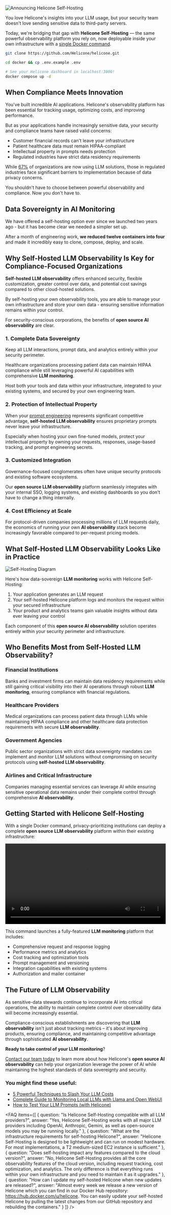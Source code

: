 ![Announcing Helicone Self-Hosting](/static/blog/self-hosting-launch/thumbanail.webp)

You love Helicone's insights into your LLM usage, but your security team doesn't love sending sensitive data to third-party servers.

Today, we're bridging that gap with **Helicone Self-Hosting** — the same powerful observability platform you rely on, now deployable inside your own infrastructure with a [single Docker command](https://docs.helicone.ai/getting-started/self-host/docker).

```bash
git clone https://github.com/Helicone/helicone.git

cd docker && cp .env.example .env

# See your Helicone dashboard in localhost:3000!
docker compose up -d
```

## **When Compliance Meets Innovation**

You've built incredible AI applications. Helicone's observability platform has been essential for tracking usage, optimizing costs, and improving performance.

But as your applications handle increasingly sensitive data, your security and compliance teams have raised valid concerns:

- Customer financial records can't leave your infrastructure
- Patient healthcare data must remain HIPAA-compliant
- Intellectual property in prompts needs protection
- Regulated industries have strict data residency requirements

While [67%](https://springsapps.com/knowledge/large-language-model-statistics-and-numbers-2024) of organizations are now using LLM solutions, those in regulated industries face significant barriers to implementation because of data privacy concerns.

You shouldn't have to choose between powerful observability and compliance. Now you don't have to.

## Data Sovereignty in AI Monitoring

We have offered a self-hosting option ever since we launched two years ago - but it has become clear we needed a simpler set up.

After a month of engineering work, **we reduced twelve containers into four** and made it incredibly easy to clone, compose, deploy, and scale.

<CallToAction
  title="Helicone's Cloud is HIPAA, SOC 2, and GDPR-Compliant"
  description="Keep your LLM data entirely within your infrastructure while gaining comprehensive observability with Helicone."
  primaryButtonText="Compare plans"
  primaryButtonLink="https://www.helicone.ai/pricing"
  secondaryButtonText="15-minute compliance consultation"
  secondaryButtonLink="https://www.helicone.ai/contact"
/>

## Why Self-Hosted LLM Observability Is Key for Compliance-Focused Organizations

**Self-hosted LLM observability** offers enhanced security, flexible customization, greater control over data, and potential cost savings compared to other cloud-hosted solutions.

By self-hosting your own observability tools, you are able to manage your own infrastructure and store your own data - ensuring sensitive information remains within your control.

For security-conscious corporations, the benefits of **open source AI observability** are clear.

### 1. Complete Data Sovereignty

Keep all LLM interactions, prompt data, and analytics entirely within your security perimeter.

Healthcare organizations processing patient data can maintain HIPAA compliance while still leveraging powerful AI capabilities with comprehensive **LLM monitoring**.

Host both your tools and data within your infrastructure, integrated to your existing systems, and secured by your own engineering team.

### 2. Protection of Intellectual Property

When your [prompt engineering](https://www.helicone.ai/blog/prompt-engineering-tools) represents significant competitive advantage, **self-hosted LLM observability** ensures proprietary prompts never leave your infrastructure.

Especially when hosting your own fine-tuned models, protect your intellectual property by owning your requests, responses, usage-based tracking, and prompt engineering secrets.

### 3. Customized Integration

Governance-focused conglomerates often have unique security protocols and existing software ecosystems.

Our **open source LLM observability** platform seamlessly integrates with your internal SSO, logging systems, and existing dashboards so you don't have to change a thing internally.

### 4. Cost Efficiency at Scale

For protocol-driven companies processing millions of LLM requests daily, the economics of running your own **AI observability** stack become increasingly favorable compared to per-request pricing models.

## What Self-Hosted LLM Observability Looks Like in Practice

![Self-Hosting Diagram](/static/blog/self-hosting-launch/self-hosting.webp)

Here's how data-sovereign **LLM monitoring** works with Helicone Self-Hosting:

1. Your application generates an LLM request
2. Your self-hosted Helicone platform logs and monitors the request within your secured infrastructure
3. Your product and analytics teams gain valuable insights without data ever leaving your control

Each component of this **open source AI observability** solution operates entirely within your security perimeter and infrastructure.

## Who Benefits Most from Self-Hosted LLM Observability?

### Financial Institutions

Banks and investment firms can maintain data residency requirements while still gaining critical visibility into their AI operations through robust **LLM monitoring**, ensuring compliance with financial regulations.

### Healthcare Providers

Medical organizations can process patient data through LLMs while maintaining HIPAA compliance and other healthcare data protection requirements with secure **LLM observability**.

### Government Agencies

Public sector organizations with strict data sovereignty mandates can implement and monitor LLM solutions without compromising on security protocols using **self-hosted LLM observability**.

### Airlines and Critical Infrastructure

Companies managing essential services can leverage AI while ensuring sensitive operational data remains under their complete control through comprehensive **AI observability**.

## Getting Started with Helicone Self-Hosting

With a single Docker command, privacy-prioritizing institutions can deploy a complete **open source LLM observability** platform within their existing infrastructure:

<video width="100%" controls autoplay loop>
  <source
    src="/static/blog/self-hosting-launch/sh-console-demo.mp4"
    type="video/mp4"
  />
  Your browser does not support the video tag.
</video>

This command launches a fully-featured **LLM monitoring** platform that includes:

- Comprehensive request and response logging
- Performance metrics and analytics
- Cost tracking and optimization tools
- Prompt management and versioning
- Integration capabilities with existing systems
- Authorization and mailer container

## The Future of LLM Observability

As sensitive-data stewards continue to incorporate AI into critical operations, the ability to maintain complete control over observability data will become increasingly essential.

Compliance-conscious establishments are discovering that **LLM observability** isn't just about tracking metrics – it's about improving products, ensuring compliance, and maintaining competitive advantage through sophisticated **AI observability**.

**Ready to take control of your LLM monitoring**?

[Contact our team today](https://www.helicone.ai/contact) to learn more about how Helicone's **open source AI observability** can help your organization leverage the power of AI while maintaining the highest standards of data sovereignty and security.

### You might find these useful:
- <a href="https://www.helicone.ai/blog/slash-llm-cost" target="_blank" rel="noopener">5 Powerful Techniques to Slash Your LLM Costs</a>
- <a href="https://www.helicone.ai/blog/monitoring-local-llms" target="_blank" rel="noopener">Complete Guide to Monitoring Local LLMs with Llama and Open WebUI</a>
- <a href="https://www.helicone.ai/blog/test-your-llm-prompts" target="_blank" rel="noopener">How to Test Your LLM Prompts (with Helicone)</a>

<FAQ items={[
  {
    question: "Is Helicone Self-Hosting compatible with all LLM providers?",
    answer: "Yes, Helicone Self-Hosting works with all major LLM providers including OpenAI, Anthropic, Gemini, as well as open-source models you may be running locally."
  },
  {
    question: "What are the infrastructure requirements for self-hosting Helicone?",
    answer: "Helicone Self-Hosting is designed to be lightweight and can run on modest hardware. For most implementations, a T2 medium-sized EC2 instance is sufficient."
  },
  {
    question: "Does self-hosting impact any features compared to the cloud version?",
    answer: "No, Helicone Self-Hosting provides all the core observability features of the cloud version, including request tracking, cost optimization, and analytics. The only difference is that everything runs within your own infrastructure and you need to maintain it as it upgrades."
  },
  {
    question: "How can I update my self-hosted Helicone when new updates are released?",
    answer: "Almost every week we release a new version of Helicone which you can find in our Docker Hub repository: https://hub.docker.com/u/helicone. You can easily update your self-hosted Helicone by pulling the latest changes from our GitHub repository and rebuilding the containers."
  }
]} />

<CallToAction
  title="Deploy Helicone Self-Hosting Today"
  description="Keep your LLM data entirely within your infrastructure while gaining comprehensive observability."
  primaryButtonText="Get started"
  primaryButtonLink="https://docs.helicone.ai/getting-started/self-host/docker"
  secondaryButtonText="Talk to an expert"
  secondaryButtonLink="https://www.helicone.ai/contact"
/>

<Questions />
